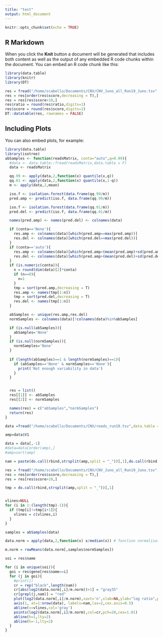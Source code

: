 ```yaml
---
title: "test"
output: html_document
---
```


```r
knitr::opts_chunk$set(echo = TRUE)
```

## R Markdown

When you click the **Knit** button a document will be generated that includes both content as well as the output of any embedded R code chunks within the document. You can embed an R code chunk like this:

```r
library(data.table)
library(knitr)
library(DT)

res = fread("/home/scabello/Documents/CNV/CNV_Juno_all_Run19_Juno.tsv",data.table = F)
res = res[order(res$score,decreasing = T),]
res = res[res$score>10,]
res$ratio = round(res$ratio,digits=1)
res$score = round(res$score,digits=1)
DT::datatable(res, rownames = FALSE)
```

## Including Plots

You can also embed plots, for example:

```r

library(data.table)
library(isotree)
abSamples <- function(readsMatrix, conta="auto",q=0.99){
  #data <- data.table::fread(readsMatrix,data.table = F)
  data <- readsMatrix

  qq.99 <- apply(data,2,function(x) quantile(x,q))
  qq.01 <- apply(data,2,function(x) quantile(x,1-q))
  m <- apply(data,2,mean)

  iso.f <- isolation.forest(data.frame(qq.99/m))
  pred.amp <- predict(iso.f, data.frame(qq.99/m))

  iso.f <- isolation.forest(data.frame(qq.01/m))
  pred.del <- predict(iso.f, data.frame(qq.01/m))

  names(pred.amp) <- names(pred.del) <- colnames(data)

  if (conta=='None'){
    res.amp <- colnames(data)[which(pred.amp==max(pred.amp))]
    res.del <- colnames(data)[which(pred.del==max(pred.del))]
  }
  if (conta=='auto'){
    res.amp <- colnames(data)[which(pred.amp>(mean(pred.amp)+sd(pred.amp)))]
    res.del <- colnames(data)[which(pred.amp>(mean(pred.del)+sd(pred.del)))]
  }
  if (is.numeric(conta)){
    n = round(dim(data)[2]*conta)
    if (n==0){
      n=1
    }
    tmp = sort(pred.amp,decreasing = T)
    res.amp <- names(tmp[1:n])
    tmp = sort(pred.del,decreasing = T)
    res.del <- names(tmp[1:n])
  }

  abSamples <- unique(res.amp,res.del)
  normSamples <- colnames(data)[!colnames(data)%in%abSamples]

  if (is.null(abSamples)){
    abSamples='None'
  }
  if (is.null(normSamples)){
    normSamples='None'
  }
  
  if (length(abSamples)==1 & length(normSamples)==1){
    if (abSamples=='None' & normSamples=='None'){
      print('Not enough variability in data')
    }
  }


  res = list()
  res[[1]] <- abSamples
  res[[2]] <- normSamples

  names(res) = c("abSamples","normSamples")
  return(res)
}

data =fread("/home/scabello/Documents/CNV/reads_run19.tsv",data.table = F)

amp=data$V1

data = data[,-1]
#data=data[order(amp),]
#amp=sort(amp)

nam = paste(do.call(rbind,strsplit(amp,split = "_"))[,1],do.call(rbind,strsplit(amp,split = "_"))[,2],sep="_")

res = fread("/home/scabello/Documents/CNV/CNV_Juno_all_Run19_Juno.tsv",data.table = F)
res = res[order(res$score,decreasing = T),]
res = res[res$score>10,]

tmp = do.call(rbind,strsplit(amp,split = "_"))[,1]


vlines=NULL
for (i in 1:(length(tmp)-1)){
  if (tmp[i]!=tmp[i+1]){
    vlines = c(vlines,i)
  }
}

samples = abSamples(data)

data.norm = apply(data,2,function(x) x/median(x)) # fonction normalisation

m.norm = rowMeans(data.norm[,samples$normSamples])

soi = res$name

for (i in unique(soi)){
  goi = res$gene[res$name==i]
  for (j in goi){
    #print(j)
    cr = rep("black",length(nam))
    cr[abs(log2(data.norm[,i]/m.norm))>1] = "gray35"
    cr[grepl(j,nam)] = "red"
    plot(log2(data.norm[,i]/m.norm),xaxt='n',xlab=NA,ylab="log ratio",pch=20,main=paste(i, "-", j))
    axis(1, at=1:nrow(data), labels=nam,las=2,cex.axis=0.5) 
    abline(v=vlines,col='gray')
    points(log2(data.norm[,i]/m.norm),col=cr,pch=20,cex=1.01)
    abline(h=1,lty=2)
    abline(h=-1,lty=2)
  }
}


```

